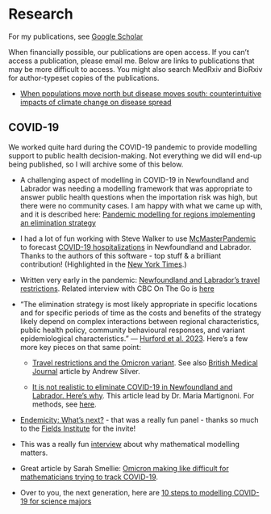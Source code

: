 # Research {-}

For my publications, see [Google Scholar](https://scholar.google.ca/citations?hl=en&user=bxt9bh8AAAAJ&view_op=list_works&sortby=pubdate)

When financially possible, our publications are open access. If you can't access a publication, please email me. Below are links to publications that may be more difficult to access. You might also search MedRxiv and BioRxiv for author-typeset copies of the publications.

* [When populations move north but disease moves south: counterintuitive impacts of climate change on disease spread](https://link.springer.com/epdf/10.1007/s12080-022-00551-z?sharing_token=7xNrotHAknrEDzYgQEQPYve4RwlQNchNByi7wbcMAY6GMPsy2wnUpViRSxA82ToFnGewZWnln8z6WcH52FW1BvUD8yoATWUosFpds9E076a1NOTiz0G9s9D_aMHJStojrTBxvfz7s7r-XhThtZ_43WLG6dZct8svMgDt4HuOrhM%3D)

##  COVID-19 {-}

We worked quite hard during the COVID-19 pandemic to provide modelling support to public health decision-making. Not everything we did will end-up being published, so I will archive some of this below. 

* A challenging aspect of modelling in COVID-19 in Newfoundland and Labrador was needing a modelling framework that was appropriate to answer public health questions when the importation risk was high, but there were no community cases. I am happy with what we came up with, and it is described here: [Pandemic modelling for regions implementing an elimination strategy](https://www.sciencedirect.com/science/article/pii/S0022519322003691)

* I had a lot of fun working with Steve Walker to use [McMasterPandemic](https://github.com/mac-theobio/McMasterPandemic) to forecast [COVID-19 hospitalizations](https://rpubs.com/ahurford/883365) in Newfoundland and Labrador. Thanks to the authors of this software - top stuff & a brilliant contribution! (Highlighted in the [New York Times](https://www.nytimes.com/2022/04/26/world/canada/canadas-atlantic-provinces-covid-masks.html).)

* Written very early in the pandemic: [Newfoundland and Labrador's travel restrictions](https://royalsocietypublishing.org/doi/10.1098/rsos.202266). Related interview with CBC On The Go is [here](https://www.cbc.ca/listen/live-radio/1-47-on-the-go/clip/15850405-research-royal-society-shows-nl-travel-restrictions-effective)

<!-- - [**Don't wait, re-escalate:**](https://www.medrxiv.org/content/10.1101/2020.11.04.20226316v3) using mathematics accessible to university students, we show that delayed restrictions need to have longer duration to achieve the same endpoint. Together with travel restrictions, implementation of non-pharmaceutical interventions to reduce community spread is the second component of an elimination strategy. This is a peer-reviewed book chapter that appears in [Mathematics of Public Health](https://link.springer.com/book/10.1007/978-3-030-85053-1). -->


<!-- - [**Scenario modelling to characterize the potential impact of Variants of Concern on COVID-19 epidemiology in Newfoundland and Labrador**](https://nccid.ca/wp-content/uploads/sites/2/2021/02/Modelling-Group-executive-summary-2021_01_28_NCCID.pdf) Report that appeared in the Public Health Agency of Canada's Modelling Report, January 28, 2021. Newfoundland and Labrador's elimination strategy was challenged by an alpha variant outbreak in February 2021. -->



<!-- - [**Members of the mobile workforce should be prioritized**](http://www.aimspress.com/article/doi/10.3934/math.2022220) for vaccination in regions, such as Newfoundland and Labrador, without community spread. In this peer-reviewed publication, we describe vaccine priority groups for a Canadian province that pursued an elimination strategy. -->

<!-- - [**Downscaling contact tracing in populations that are highly vaccinated and have pursued an elimination strategy.**](https://journals.plos.org/plosone/article?id=10.1371/journal.pone.0268586) This peer-reviewed publication provides guidance for exiting an elimination strategy in highly vaccinated populations. Early detection should be prioritized over increasing contact tracing capacity. The emergence of highly transmissible viral variants may eliminate or reduce the possibility of downscaling contract tracing. -->

* "The elimination strategy is most likely appropriate in specific locations and for specific periods of time as the costs and benefits of the strategy likely depend on complex interactions between regional characteristics, public health policy, community behavioural responses, and variant epidemiological characteristics." --- [Hurford et al. 2023](https://www.sciencedirect.com/science/article/pii/S0022519322003691). Here's a few more key pieces on that same point:

  + [Travel restrictions and the Omicron variant](https://canmod.net/public-health#omicron-travel). See also [British Medical Journal](https://www.bmj.com/content/377/bmj.o994) article by Andrew Silver.

  + [It is not realistic to eliminate COVID-19 in Newfoundland and Labrador. Here's why](https://www.cbc.ca/news/canada/newfoundland-labrador/covid-19-here-to-stay-1.6384033). This article lead by Dr. Maria Martignoni. For methods, see [here](https://github.com/nanomaria/Omicronmitigation/blob/main/Methods.pdf).

<!-- **<u>Newfoundland and Labrador situational awareness during the Omicron wave</u>** -->

<!-- - [**Return to school rapid antigen testing in Newfoundland and Labrador (preliminary report)**](https://github.com/ahurford/school-test/blob/main/Preliminary_Results_School_Testing.pdf) We used the results of 4122 rapid antigen tests performed on January 22 and 25 to estimate that 2.7% of K-12 students in Newfoundland and Labrador were infected with COVID-19. -->


* [Endemicity: What's next?](https://www.youtube.com/watch?v=bBm84KHc2eI) - that was a really fun panel - thanks so much to the [Fields Institute](http://www.fields.utoronto.ca/) for the invite!

* This was a really fun [interview](https://omny.fm/shows/alan-carter/omicron-making-life-difficult-for-mathematicians-t) about why mathematical modelling matters.

* Great article by Sarah Smellie: [Omicron making like difficult for mathematicians trying to track COVID-19](https://www.theglobeandmail.com/canada/article-omicron-making-life-difficult-for-mathematicians-trying-to-track-covid/?utm_source=dlvr.it&utm_medium=twitter).

* Over to you, the next generation, here are [10 steps to modelling COVID-19 for science majors](https://www.youtube.com/watch?v=vx8RCdNeUGE&t=1691s)
